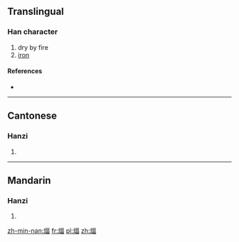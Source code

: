 ==Translingual==

===Han character===
{{Han char|rn=86|rad=火|as=09|sn=13|four=|canj=火一口田 (FMRW)}}

# dry by fire
# [[iron]]

====References====
* {{Han ref|kx=0676.110|dkj=19185|dj=1087.140|hdz=32215.070|uh=714F|ud=29007}}

----

==Cantonese==

===Hanzi===
{{yue-hanzi|jyut=[[bik6]]|y=bik6}}

# {{defn|lang=yue|sort=火09}}

----

==Mandarin==

===Hanzi===
{{cmn-hanzi|pin=[[bì]] ([[bi4]]), [[huī]] ([[hui1]])|wg=pi<sup>4</sup>, hui<sup>1</sup>}}

# {{defn|lang=cmn|sort=火09}}

[[zh-min-nan:煏]]
[[fr:煏]]
[[pl:煏]]
[[zh:煏]]